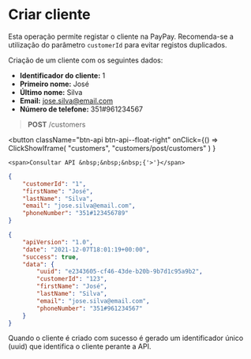 # Criar cliente

Esta operação permite registar o cliente na PayPay. Recomenda-se a utilização do parâmetro `customerId` para evitar registos duplicados.

Criação de um cliente com os seguintes dados:

- **Identificador do cliente:** 1
- **Primeiro nome:** José
- **Último nome:** Silva
- **Email:** jose.silva@email.com
- **Número de telefone:** 351#961234567

> **POST** /customers


<button className="btn-api btn-api--float-right"
	onClick={() =>
		ClickShowIframe(
			"customers",
			"customers/post/customers"
		)
	}
>
	<span>Consultar API &nbsp;&nbsp;&nbsp;{'>'}</span>
</button>


<Tabs>
<TabItem value="pedido" label="Pedido">

```json
{
	"customerId": "1",
	"firstName": "José",
	"lastName": "Silva",
	"email": "jose.silva@email.com",
	"phoneNumber": "351#123456789"
}
```

</TabItem>
<TabItem value="resposta" label="Resposta">

```json
{
	"apiVersion": "1.0",
	"date": "2021-12-07T18:01:19+00:00",
	"success": true,
	"data": {
		"uuid": "e2343605-cf46-43de-b20b-9b7d1c95a9b2",
		"customerId": "123",
		"firstName": "José",
		"lastName": "Silva",
		"email": "jose.silva@email.com",
		"phoneNumber": "351#961234567"
	}
}
```

</TabItem>
</Tabs>

Quando o cliente é criado com sucesso é gerado um identificador único (uuid) que identifica o cliente perante a API.
